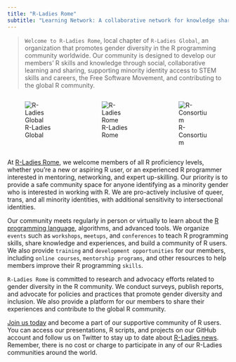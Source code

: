 ```yaml
---
title: "R-Ladies Rome"
subtitle: "Learning Network: A collaborative network for knowledge sharing and skill-building"
---
```


> `Welcome to R-Ladies Rome`, local chapter of `R-Ladies Global`, an organization that promotes gender diversity in the R programming community worldwide. Our community is designed to develop our members' R skills and knowledge through social, collaborative learning and sharing, supporting minority identity access to STEM skills and careers, the Free Software Movement, and contributing to the global R community.

::: columns
::: {.column width="33%"}
![R-Ladies Global](images/rladiesglobal.png)
:::

::: {.column width="33%"}
![R-Ladies Rome](images/logo.png)
:::

::: {.column width="33%"}
![R-Consortium](images/rconsortium2.png)
:::
:::

At [R-Ladies Rome](https://www.meetup.com/rladies-rome/), we welcome members of all R proficiency levels, whether you're a new or aspiring R user, or an experienced R programmer interested in mentoring, networking, and expert up-skilling. Our priority is to provide a safe community space for anyone identifying as a minority gender who is interested in working with R. We are pro-actively inclusive of queer, trans, and all minority identities, with additional sensitivity to intersectional identities.

Our community meets regularly in person or virtually to learn about the [R programming language](https://www.r-project.org/about.html), algorithms, and advanced tools. We organize `events` such as `workshops`, `meetups`, and `conferences` to teach R programming skills, share knowledge and experiences, and build a community of R users. We also provide `training` and `development opportunities` for our members, including `online courses`, `mentorship programs`, and other resources to help members improve their R programming `skills`.

`R-Ladies Rome` is committed to research and advocacy efforts related to gender diversity in the R community. We conduct surveys, publish reports, and advocate for policies and practices that promote gender diversity and inclusion. We also provide a platform for our members to share their experiences and contribute to the global R community.

[Join us today](https://www.meetup.com/rladies-rome/) and become a part of our supportive community of R users. You can access our presentations, R scripts, and projects on our GitHub account and follow us on Twitter to stay up to date about [R-Ladies news](https://twitter.com/RLadiesRome). Remember, there is no cost or charge to participate in any of our R-Ladies communities around the world.

